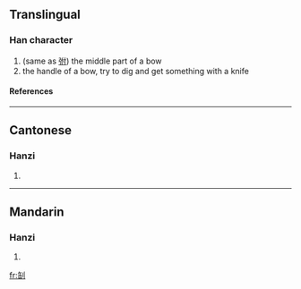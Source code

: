 ==Translingual==
===Han character===
{{Han char|rad=刀|as=06|sn=8|four=|canj=人山中弓 (OULN)}}
# (same as [[弣]]) the middle part of a bow
# the handle of a bow, try to dig and get something with a knife
====References====
{{Han ref|kx=0138.380|hdz=10335.020|uh=34E1|ud=13537}}

----
==Cantonese==
===Hanzi===
{{yue-hanzi|jyut=|y=fu2}}
# {{defn|Cantonese}}

----
==Mandarin==
===Hanzi===
{{cmn-hanzi|pin=[[fǔ]] (fu3)|wg=fu<sup>3</sup>}}
# {{defn|Mandarin}}

[[fr:㓡]]